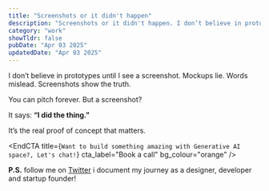 ```yaml
---
title: "Screenshots or it didn't happen"
description: "Screenshots or it didn't happen. I don’t believe in prototypes until I see a screenshot."
category: "work"
showTldr: false
pubDate: "Apr 03 2025"
updatedDate: "Apr 03 2025"
---
```


I don’t believe in prototypes until I see a screenshot.
Mockups lie. Words mislead. Screenshots show the truth.

You can pitch forever.
But a screenshot?

It says: **“I did the thing.”**

It’s the real proof of concept that matters. 



<EndCTA
  title={`Want to build something amazing with Generative AI space?, Let's chat!`}
  cta_label="Book a call"
  bg_colour="orange"
/>

**P.S.** follow me on [Twitter](https://x.com/spikeysanju) i document my journey as a designer, developer and startup founder!
